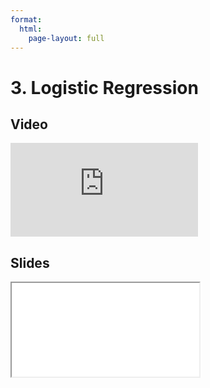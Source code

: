 ```yaml
---
format:
  html:
    page-layout: full
---
```


# 3. Logistic Regression

::: {.panel-tabset .nav-pills}

## Video

<iframe
    class="video"
    src="https://www.youtube.com/embed/acmqirTF9Ag?start=1201&end=2080&rel=0" 
    title="Module 8 Video - Logistic Regression"
    frameborder="0"
    allow="accelerometer; autoplay; clipboard-write; encrypted-media; gyroscope; picture-in-picture"
    allowfullscreen
></iframe>

## Slides

<iframe
    class="slide-deck"
    src="slides/module8_09.html"
></iframe>

:::
